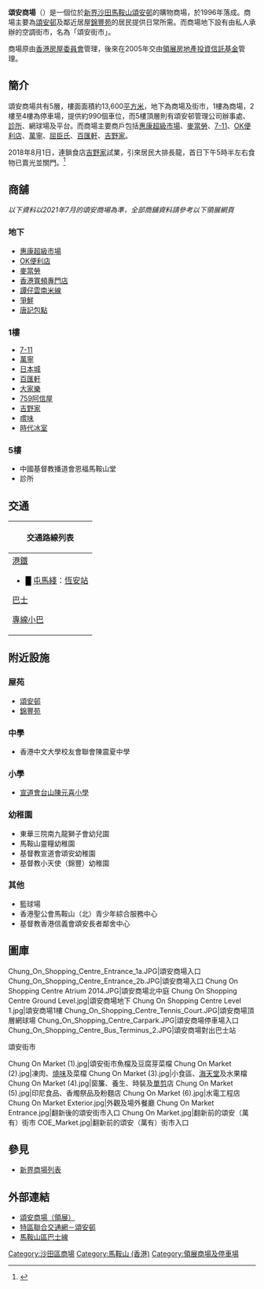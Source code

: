 {{Infobox shopping mall 
  | shopping_mall_name = 頌安商場
  | image = Chung On Shopping Centre.jpg
  | image_width = 300px
  | caption = 頌安商場南中庭
  | location = {{HKG}}[[新界|新界]][[沙田區|沙田]][[馬鞍山新市鎮|馬鞍山]][[西沙路|西沙路]]632號
  | opening_date = 1996年
  | closing_date =
  | developer = 
  | manager = 
  | owner = [[領展房地產投資信託基金|領展房地產投資信託基金]]
  | architect =
  | number_of_stores = 約65個
  | number_of_anchors = 
  | floor_area = 約13,600[[平方米|平方米]]
  | floors = 
  | parking = 約990個
  | website =  [http://www.thelinkreit.com/tc/prop/prop_detail2.asp?pid=110 頌安商場]
}}
'''頌安商場'''（{{lang-en|Chung On Shopping Centre}}）是一個位於[[新界|新界]][[沙田_(香港)|沙田]][[馬鞍山_(香港市鎮)|馬鞍山]][[頌安邨|頌安邨]]的購物商場，於1996年落成。商場主要為[[頌安邨|頌安邨]]及鄰近居屋[[錦豐苑|錦豐苑]]的居民提供日常所需。而商場地下設有由私人承辦的空調街市，名為「頌安街市」。

商場原由[[香港房屋委員會|香港房屋委員會]]管理，後來在2005年交由[[領展房產基金|領展房地產投資信託基金]]管理。

== 簡介 ==
頌安商場共有5層，樓面面積約13,600[[平方米|平方米]]，地下為商場及街市，1樓為商場，2樓至4樓為停車場，提供約990個車位，而5樓頂層則有頌安邨管理公司辦事處、[[診所|診所]]、網球場及平台。而商場主要商戶包括[[惠康|惠康超級市場]]、[[麥當勞|麥當勞]]、[[7-11|7-11]]、[[OK便利店|OK便利店]]、[[萬寧_(公司)|萬寧]]、[[屈臣氏藥房|屈臣氏]]、[[百匯軒|百匯軒]]、[[吉野家|吉野家]]。

2018年8月1日，連鎖食店[[吉野家|吉野家]]試業，引來居民大排長龍，首日下午5時半左右食物已賣光並關門。<ref>{{cite news |author1=林劍 |title=馬鞍山吉野家開業排長龍　傍晚賣光食物落閘　葉榮揭美食沙漠之苦 |url=https://www.hk01.com/%E7%A4%BE%E6%9C%83%E6%96%B0%E8%81%9E/217743/%E9%A6%AC%E9%9E%8D%E5%B1%B1%E5%90%89%E9%87%8E%E5%AE%B6%E9%96%8B%E6%A5%AD%E6%8E%92%E9%95%B7%E9%BE%8D-%E5%82%8D%E6%99%9A%E8%B3%A3%E5%85%89%E9%A3%9F%E7%89%A9%E8%90%BD%E9%96%98-%E8%91%89%E6%A6%AE%E6%8F%AD%E7%BE%8E%E9%A3%9F%E6%B2%99%E6%BC%A0%E4%B9%8B%E8%8B%A6 |accessdate=2018-08-13 |publisher=香港01 |date=2018-08-13 |archive-date=2018-08-13 |archive-url=https://web.archive.org/web/20180813112141/https://www.hk01.com/%E7%A4%BE%E6%9C%83%E6%96%B0%E8%81%9E/217743/%E9%A6%AC%E9%9E%8D%E5%B1%B1%E5%90%89%E9%87%8E%E5%AE%B6%E9%96%8B%E6%A5%AD%E6%8E%92%E9%95%B7%E9%BE%8D-%E5%82%8D%E6%99%9A%E8%B3%A3%E5%85%89%E9%A3%9F%E7%89%A9%E8%90%BD%E9%96%98-%E8%91%89%E6%A6%AE%E6%8F%AD%E7%BE%8E%E9%A3%9F%E6%B2%99%E6%BC%A0%E4%B9%8B%E8%8B%A6 |dead-url=no }}</ref>

== 商舖 ==
''以下資料以2021年7月的頌安商場為準，全部商舖資料請參考以下領展網頁''
=== 地下 ===
* [[惠康|惠康超級市場]]
* [[OK便利店|OK便利店]]
* [[麥當勞|麥當勞]]
* [[香港寬頻|香港寬頻專門店]]
* [[譚仔雲南米線|譚仔雲南米線]]
* [[爭鮮|爭鮮]]
* [[唐記包點|唐記包點]]

=== 1樓 ===
* [[7-11|7-11]]
* [[萬寧_(公司)|萬寧]]
* [[日本城|日本城]]
* [[百匯軒|百匯軒]]
* [[大家樂|大家樂]]
* [[759阿信屋|759阿信屋]]
* [[吉野家|吉野家]]
* [[嚐味|嚐味]]
* [[時代冰室|時代冰室]]

=== 5樓 ===
* 中國基督教播道會恩福馬鞍山堂
* 診所

== 交通 ==
{| class="mw-collapsible mw-collapsed wikitable" 
! 交通路線列表
|-
|
;[[港鐵|港鐵]]
*<font color="{{屯馬綫色彩}}">█</font> [[屯馬綫|屯馬綫]]：[[恆安站|恆安站]]
;[[香港巴士|巴士]]
{{九龍新界巴士簡單列表|43X|81C|85K|87K|89C|286M}}
{{過海隧道巴士簡單列表|680|680P|681P}}
{{大嶼山巴士簡單列表|A41P|N42}}
;[[香港小巴|專線小巴]]
{{新界專線小巴簡單列表|807A|810|811S}} 
|}

== 附近設施 ==
=== 屋苑 ===
* [[頌安邨|頌安邨]]
* [[錦豐苑|錦豐苑]]
=== 中學 ===
* 香港中文大學校友會聯會陳震夏中學

=== 小學 ===
* [[宣道會台山陳元喜小學|宣道會台山陳元喜小學]]

=== 幼稚園 ===
* 東華三院南九龍獅子會幼兒園
* 馬鞍山靈糧幼稚園
* 基督教宣道會頌安幼稚園
* 基督教小天使（錦豐）幼稚園
=== 其他 ===
* 籃球場
* 香港聖公會馬鞍山（北）青少年綜合服務中心
* 基督教香港信義會頌安長者鄰舍中心

== 圖庫 ==
<gallery>
Chung_On_Shopping_Centre_Entrance_1a.JPG|頌安商場入口
Chung_On_Shopping_Centre_Entrance_2b.JPG|頌安商場入口
Chung On Shopping Centre Atrium 2014.JPG|頌安商場北中庭
Chung On Shopping Centre Ground Level.jpg|頌安商場地下
Chung On Shopping Centre Level 1.jpg|頌安商場1樓
Chung_On_Shopping_Centre_Tennis_Court.JPG|頌安商場頂層網球場
Chung_On_Shopping_Centre_Carpark.JPG|頌安商場停車場入口
Chung_On_Shopping_Centre_Bus_Terminus_2.JPG|頌安商場對出巴士站
</gallery>

;頌安街市
<gallery>
Chung On Market (1).jpg|頌安街市魚檔及豆腐芽菜檔
Chung On Market (2).jpg|凍肉、[[燒味|燒味]]及菜檔
Chung On Market (3).jpg|小食區、[[海天堂|海天堂]]及水果檔
Chung On Market (4).jpg|窗簾、養生、時裝及[[理髮|單剪]]店
Chung On Market (5).jpg|印尼食品、香燭祭品及粉麵店
Chung On Market (6).jpg|水電工程店
Chung On Market Exterior.jpg|外觀及場外餐廳
Chung On Market Entrance.jpg|翻新後的頌安街市入口
Chung On Market.jpg|翻新前的頌安（萬有）街市
COE_Market.jpg|翻新前的頌安（萬有）街市入口
</gallery>

== 參見 ==
* [[新界商場列表|新界商場列表]]

== 外部連結 ==
{{commonscat|Chung On Shopping Centre}}
* [http://www.thelinkreit.com/tc/prop/prop_detail2.asp?pid=110 頌安商場（領展）]{{Dead link|date=2019年11月 |bot=InternetArchiveBot |fix-attempted=yes }}
* [http://www.ushb.net/rtinfo/stops/sa03-s-0450-0.htm 特區聯合交通網－頌安邨]
* [http://www.681busterminal.com/ma.html 馬鞍山區巴士線] {{Wayback|url=http://www.681busterminal.com/ma.html |date=20080125064326 }}

{{領匯重點發展商場}}
[[Category:沙田區商場|Category:沙田區商場]]
[[Category:馬鞍山_(香港)|Category:馬鞍山 (香港)]]
[[Category:領展商場及停車場|Category:領展商場及停車場]]